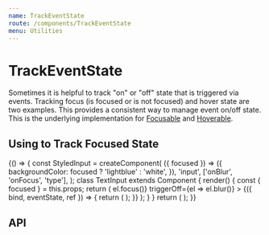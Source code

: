 ```yaml
---
name: TrackEventState
route: /components/TrackEventState
menu: Utilities
---
```



# TrackEventState

Sometimes it is helpful to track "on" or "off" state that is triggered via events. Tracking focus (is focused or is not focused) and hover state are two examples. This provides a consistent way to manage event on/off state. This is the underlying implementation for [Focusable](/components/Focusable) and [Hoverable](/components/Hoverable).

## Using to Track Focused State

<Playground>
  {() => {
    const StyledInput = createComponent(
      ({ focused }) => ({
        backgroundColor: focused ? 'lightblue' : 'white',
      }),
      'input',
      ['onBlur', 'onFocus', 'type'],
    );
    class TextInput extends Component {
      render() {
        const { focused } = this.props;
        return (
          <TrackEventState
            eventState={focused}
            on="onFocus"
            off="onBlur"
            triggerOn={el => el.focus()}
            triggerOff={el => el.blur()}
          >
            {({ bind, eventState, ref }) => {
              return (
                <StyledInput {...bind} focused={eventState} innerRef={ref} />
              );
            }}
          </TrackEventState>
        );
      }
    }
    return (
      <StyleProvider>
        <SpacedGroup direction="vertical">
          <TextInput focused />
          <TextInput />
          <TextInput />
        </SpacedGroup>
      </StyleProvider>
    );
  }}
</Playground>

## API

<PropsTable of={TrackEventState} />
